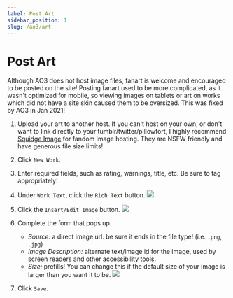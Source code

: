 ```yaml
---
label: Post Art
sidebar_position: 1
slug: /ao3/art
---
```


# Post Art

Although AO3 does not host image files, fanart is welcome and encouraged to be
posted on the site! Posting fanart used to be more complicated, as it wasn't
optimized for mobile, so viewing images on tablets or art on works which did not
have a site skin caused them to be oversized. This was fixed by AO3 in Jan 2021!

1. Upload your art to another host.
   If you can't host on your own, or don't want to link directly to your
   tumblr/twitter/pillowfort, I highly recommend [Squidge Image](https://images.squidge.org/)
   for fandom image hosting. They are NSFW friendly and have generous file size limits!

2. Click `New Work`.

3. Enter required fields, such as rating, warnings, title, etc. Be sure to tag appropriately!

4. Under `Work Text`, click the `Rich Text` button.
   ![](/img/docs/ao3/art_rich_text.png)

5. Click the `Insert/Edit Image` button.
   ![](/img/docs/ao3/art_insert_img.png)

6. Complete the form that pops up.

   - _Source:_ a direct image url. be sure it ends in the file type! (i.e. `.png`, `.jpg`)
   - _Image Description:_ alternate text/image id for the image, used by screen readers and
	other accessibility tools.
   - _Size:_ prefills! You can change this if the default size of your image is larger than you want it to be.
     ![](/img/docs/ao3/art_insert_form.png)

7. Click `Save`.
